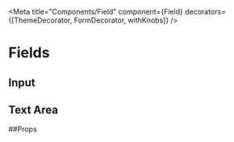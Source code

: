 
<Meta
  title="Components/Field"
  component={Field}
  decorators={[ThemeDecorator, FormDecorator, withKnobs]}
/>

# Fields

## Input

<Preview>
  <Story name="Input field">
    <Field name="input" label="Label for an input field" component={Input} />
  </Story>
</Preview>

## Text Area

<Preview>
  <Story name="Text area field">
    <Field
      name="textArea"
      label="Label for a text area"
      helperText="Helper text"
      component={TextArea}
    />
  </Story>
</Preview>

##Props

<Props of={Field} />
